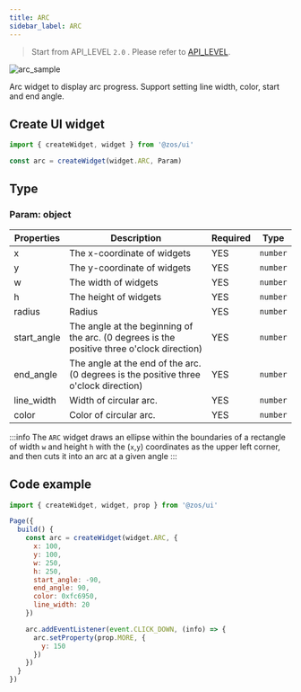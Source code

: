 ```yaml
---
title: ARC
sidebar_label: ARC
---
```


> Start from API_LEVEL `2.0` . Please refer to [API_LEVEL](../../../../../guides/framework/device/compatibility.md).

![arc_sample](/img/api/arc_sample.jpg)

Arc widget to display arc progress. Support setting line width, color, start and end angle.

## Create UI widget

```js
import { createWidget, widget } from '@zos/ui'

const arc = createWidget(widget.ARC, Param)
```

## Type

### Param: object

| Properties        | Description                                                                                |  Required | Type     |
| ----------------- | ------------------------------------------------------------------------------------------ | --------- | -------- |
| x                 | The x-coordinate of widgets                                                             | YES       | `number` |
| y                 | The y-coordinate of widgets                                                             | YES       | `number` |
| w                 | The width of widgets                                                                    | YES       | `number` |
| h                 | The height of widgets                                                                   | YES       | `number` |
| radius            | Radius                                                                                     | YES       | `number` |
| start_angle       | The angle at the beginning of the arc. (0 degrees is the positive three o'clock direction) | YES       | `number` |
| end_angle         | The angle at the end of the arc. (0 degrees is the positive three o'clock direction)       | YES       | `number` |
| line_width        | Width of circular arc.                                                                     | YES       | `number` |
| color             | Color of circular arc.                                                                     | YES       | `number` |

:::info
The `ARC` widget draws an ellipse within the boundaries of a rectangle of width `w` and height `h` with the (`x`,`y`) coordinates as the upper left corner, and then cuts it into an arc at a given angle
:::

## Code example

```js
import { createWidget, widget, prop } from '@zos/ui'

Page({
  build() {
    const arc = createWidget(widget.ARC, {
      x: 100,
      y: 100,
      w: 250,
      h: 250,
      start_angle: -90,
      end_angle: 90,
      color: 0xfc6950,
      line_width: 20
    })

    arc.addEventListener(event.CLICK_DOWN, (info) => {
      arc.setProperty(prop.MORE, {
        y: 150
      })
    })
  }
})
```
